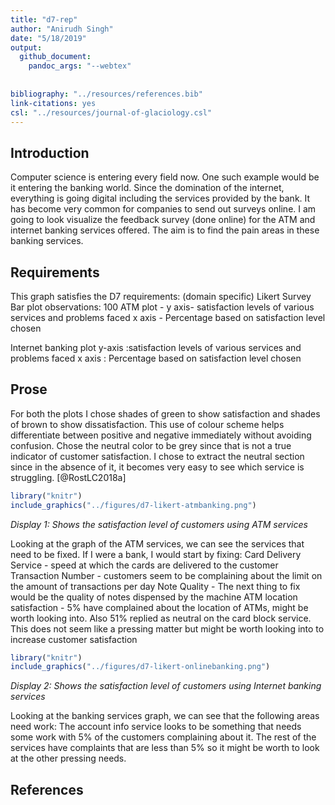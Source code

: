 ```yaml
---
title: "d7-rep"
author: "Anirudh Singh"
date: "5/18/2019"
output: 
  github_document: 
    pandoc_args: "--webtex"
 
    
bibliography: "../resources/references.bib"
link-citations: yes
csl: "../resources/journal-of-glaciology.csl"
---
```





## Introduction

Computer science is entering every field now. One such example would be it entering the banking world. Since the domination of the internet, everything is going digital including the services provided by the bank. It has become very common for companies to send out surveys online. I am going to look visualize the feedback survey (done online) for the ATM and internet banking services offered. The aim is to find the pain areas in these banking services.



## Requirements
This graph satisfies the D7 requirements:
(domain specific)
Likert Survey Bar plot
observations: 100
ATM plot - y axis- satisfaction levels of various services and problems faced
x axis - Percentage based on satisfaction level chosen

Internet banking plot 
y-axis :satisfaction levels of various services and problems faced
x axis : Percentage based on satisfaction level chosen



## Prose
For both the plots I chose shades of green to show satisfaction and shades of brown to show dissatisfaction. This use of colour scheme helps differentiate between positive and negative immediately without avoiding confusion. Chose the neutral color to be grey since that is not a true indicator of customer satisfaction. I chose to extract the neutral section since in the absence of it, it becomes very easy to see which service is struggling. [@RostLC2018a]


```r
library("knitr")
include_graphics("../figures/d7-likert-atmbanking.png")
```


*Display 1: Shows the satisfaction level of customers using ATM services*

Looking at the graph of the ATM services, we can see the services that need to be fixed. If I were a bank, I would start by fixing:
Card Delivery Service -  speed at which the cards are delivered to the  customer
Transaction Number - customers seem to be complaining about the limit on the amount of transactions per day
Note Quality - The next thing to fix would be the quality of notes dispensed by the machine
ATM location satisfaction - 5% have complained about the location of ATMs, might be worth looking into.
Also 51% replied as neutral on the card block service. This does not seem like a pressing matter but might be worth looking into to increase customer satisfaction


```r
library("knitr")
include_graphics("../figures/d7-likert-onlinebanking.png")
```


*Display 2: Shows the satisfaction level of customers using Internet banking services*


Looking at the banking services graph, we can see that the following areas need work:
The account info service looks to be something that needs some work with 5% of the customers complaining about it. The rest of the services have complaints that are less than 5% so it might be worth to look at the other pressing needs.


## References
